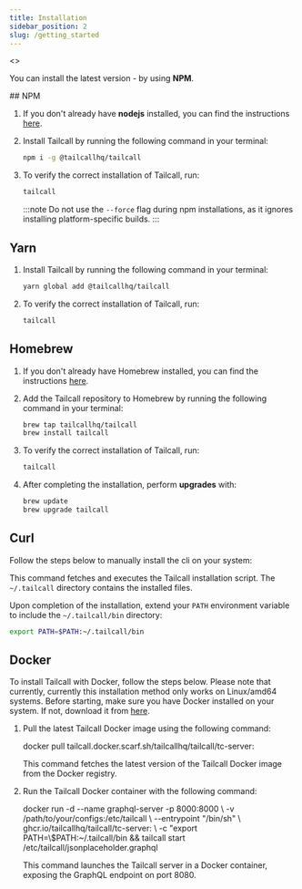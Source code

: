 ```yaml
---
title: Installation
sidebar_position: 2
slug: /getting_started
---
```



<>
  <p>
    <span>You can install the latest version - </span>
    <Version /> <span>by using</span> <b>NPM</b>.
  </p>
</>
## NPM

1. If you don't already have **nodejs** installed, you can find the instructions [here](https://nodejs.org/en/learn/getting-started/how-to-install-nodejs).
2. Install Tailcall by running the following command in your terminal:
   ```bash
   npm i -g @tailcallhq/tailcall
   ```
3. To verify the correct installation of Tailcall, run:

   ```bash
   tailcall
   ```

   :::note
   Do not use the `--force` flag during npm installations, as it ignores installing platform-specific builds.
   :::

## Yarn

1. Install Tailcall by running the following command in your terminal:
   ```bash
   yarn global add @tailcallhq/tailcall
   ```
2. To verify the correct installation of Tailcall, run:

   ```bash
   tailcall
   ```

## Homebrew

1. If you don't already have Homebrew installed, you can find the instructions [here](https://brew.sh/).

2. Add the Tailcall repository to Homebrew by running the following command in your terminal:
   ```bash
   brew tap tailcallhq/tailcall
   brew install tailcall
   ```
3. To verify the correct installation of Tailcall, run:

   ```bash
   tailcall
   ```

4. After completing the installation, perform **upgrades** with:

   ```bash
   brew update
   brew upgrade tailcall
   ```

## Curl

Follow the steps below to manually install the cli on your system:

<InstallCommand />

This command fetches and executes the Tailcall installation script. The `~/.tailcall` directory contains the installed files.

Upon completion of the installation, extend your `PATH` environment variable to include the `~/.tailcall/bin` directory:

```bash
export PATH=$PATH:~/.tailcall/bin
```

## Docker

To install Tailcall with Docker, follow the steps below. Please note that currently, currently this installation method only works on Linux/amd64 systems. Before starting, make sure you have Docker installed on your system. If not, download it from [here](https://www.docker.com/products/docker-desktop).

1. Pull the latest Tailcall Docker image using the following command:

   <CodeBlock language="bash">
     docker pull tailcall.docker.scarf.sh/tailcallhq/tailcall/tc-server:
     <Version />
   </CodeBlock>

   This command fetches the latest version of the Tailcall Docker image from the Docker registry.

2. Run the Tailcall Docker container with the following command:

   <CodeBlock language="bash">
     docker run -d --name graphql-server -p 8000:8000 \ -v /path/to/your/configs:/etc/tailcall \ --entrypoint "/bin/sh"
     \ ghcr.io/tailcallhq/tailcall/tc-server:
     <Version /> \ -c "export PATH=\$PATH:~/.tailcall/bin && tailcall start /etc/tailcall/jsonplaceholder.graphql
   </CodeBlock>

   This command launches the Tailcall server in a Docker container, exposing the GraphQL endpoint on port 8080.

